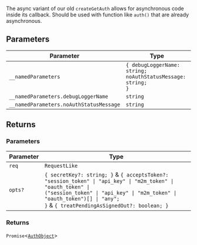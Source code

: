 The async variant of our old `createGetAuth` allows for asynchronous code inside its callback.
Should be used with function like `auth()` that are already asynchronous.

## Parameters

| Parameter                               | Type                                                                     |
| --------------------------------------- | ------------------------------------------------------------------------ |
| `__namedParameters`                     | <code>\{ debugLoggerName: string; noAuthStatusMessage: string; \}</code> |
| `__namedParameters.debugLoggerName`     | `string`                                                                 |
| `__namedParameters.noAuthStatusMessage` | `string`                                                                 |

## Returns

### Parameters

| Parameter | Type                                                                                                                                                                                                                                                                          |
| --------- | ----------------------------------------------------------------------------------------------------------------------------------------------------------------------------------------------------------------------------------------------------------------------------- |
| `req`     | `RequestLike`                                                                                                                                                                                                                                                                 |
| `opts?`   | <code>\{ secretKey?: string; \}</code> & <code>\{ acceptsToken?: "session_token" \| "api_key" \| "m2m_token" \| "oauth_token" \| ("session_token" \| "api_key" \| "m2m_token" \| "oauth_token")[] \| "any"; \}</code> & <code>\{ treatPendingAsSignedOut?: boolean; \}</code> |

### Returns

`Promise`\<[`AuthObject`](../backend/auth-object.mdx)\>
